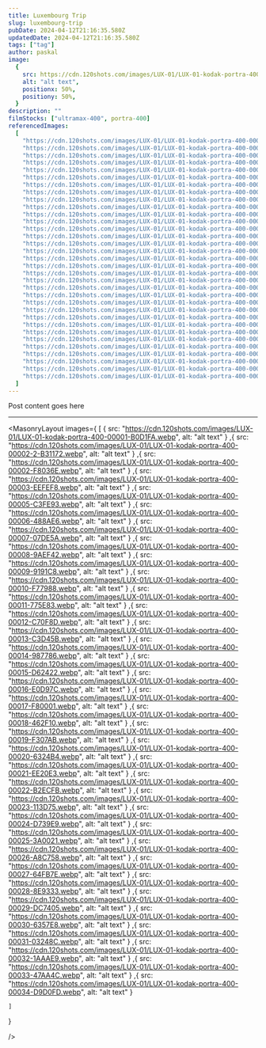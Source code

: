 ```yaml
---
title: Luxembourg Trip
slug: luxembourg-trip
pubDate: 2024-04-12T21:16:35.580Z
updatedDate: 2024-04-12T21:16:35.580Z
tags: ["tag"]
author: paskal
image:
  {
    src: https://cdn.120shots.com/images/LUX-01/LUX-01-kodak-portra-400-00007-07DE5A.webp,
    alt: "alt text",
    positionx: 50%,
    positiony: 50%,
  }
description: ""
filmStocks: ["ultramax-400", portra-400]
referencedImages:
  [
    "https://cdn.120shots.com/images/LUX-01/LUX-01-kodak-portra-400-00002-2-B31172.webp",
    "https://cdn.120shots.com/images/LUX-01/LUX-01-kodak-portra-400-00002-F8036E.webp",
    "https://cdn.120shots.com/images/LUX-01/LUX-01-kodak-portra-400-00003-EEFEF8.webp",
    "https://cdn.120shots.com/images/LUX-01/LUX-01-kodak-portra-400-00005-C3FE93.webp",
    "https://cdn.120shots.com/images/LUX-01/LUX-01-kodak-portra-400-00006-488AE6.webp",
    "https://cdn.120shots.com/images/LUX-01/LUX-01-kodak-portra-400-00007-07DE5A.webp",
    "https://cdn.120shots.com/images/LUX-01/LUX-01-kodak-portra-400-00008-9AEF42.webp",
    "https://cdn.120shots.com/images/LUX-01/LUX-01-kodak-portra-400-00009-9191C8.webp",
    "https://cdn.120shots.com/images/LUX-01/LUX-01-kodak-portra-400-00010-F77988.webp",
    "https://cdn.120shots.com/images/LUX-01/LUX-01-kodak-portra-400-00011-775E83.webp",
    "https://cdn.120shots.com/images/LUX-01/LUX-01-kodak-portra-400-00012-C70F8D.webp",
    "https://cdn.120shots.com/images/LUX-01/LUX-01-kodak-portra-400-00013-C3D45B.webp",
    "https://cdn.120shots.com/images/LUX-01/LUX-01-kodak-portra-400-00014-987786.webp",
    "https://cdn.120shots.com/images/LUX-01/LUX-01-kodak-portra-400-00015-D62422.webp",
    "https://cdn.120shots.com/images/LUX-01/LUX-01-kodak-portra-400-00016-E0D97C.webp",
    "https://cdn.120shots.com/images/LUX-01/LUX-01-kodak-portra-400-00017-F80001.webp",
    "https://cdn.120shots.com/images/LUX-01/LUX-01-kodak-portra-400-00018-462F10.webp",
    "https://cdn.120shots.com/images/LUX-01/LUX-01-kodak-portra-400-00019-F307AB.webp",
    "https://cdn.120shots.com/images/LUX-01/LUX-01-kodak-portra-400-00020-6324B4.webp",
    "https://cdn.120shots.com/images/LUX-01/LUX-01-kodak-portra-400-00021-EE20E3.webp",
    "https://cdn.120shots.com/images/LUX-01/LUX-01-kodak-portra-400-00022-B2ECFB.webp",
    "https://cdn.120shots.com/images/LUX-01/LUX-01-kodak-portra-400-00023-113D75.webp",
    "https://cdn.120shots.com/images/LUX-01/LUX-01-kodak-portra-400-00024-D739E9.webp",
    "https://cdn.120shots.com/images/LUX-01/LUX-01-kodak-portra-400-00025-3A0021.webp",
    "https://cdn.120shots.com/images/LUX-01/LUX-01-kodak-portra-400-00026-A8C758.webp",
    "https://cdn.120shots.com/images/LUX-01/LUX-01-kodak-portra-400-00027-64FB7E.webp",
    "https://cdn.120shots.com/images/LUX-01/LUX-01-kodak-portra-400-00028-8E9333.webp",
    "https://cdn.120shots.com/images/LUX-01/LUX-01-kodak-portra-400-00029-DC7405.webp",
    "https://cdn.120shots.com/images/LUX-01/LUX-01-kodak-portra-400-00030-6357E8.webp",
    "https://cdn.120shots.com/images/LUX-01/LUX-01-kodak-portra-400-00031-03248C.webp",
    "https://cdn.120shots.com/images/LUX-01/LUX-01-kodak-portra-400-00032-1AAAE9.webp",
    "https://cdn.120shots.com/images/LUX-01/LUX-01-kodak-portra-400-00033-47AA4C.webp",
    "https://cdn.120shots.com/images/LUX-01/LUX-01-kodak-portra-400-00034-D9D0FD.webp",
  ]
---
```


Post content goes here

---


<MasonryLayout
  images={
    [
    { src: "https://cdn.120shots.com/images/LUX-01/LUX-01-kodak-portra-400-00001-B0D1FA.webp", alt: "alt text" }
,{ src: "https://cdn.120shots.com/images/LUX-01/LUX-01-kodak-portra-400-00002-2-B31172.webp", alt: "alt text" }
,{ src: "https://cdn.120shots.com/images/LUX-01/LUX-01-kodak-portra-400-00002-F8036E.webp", alt: "alt text" }
,{ src: "https://cdn.120shots.com/images/LUX-01/LUX-01-kodak-portra-400-00003-EEFEF8.webp", alt: "alt text" }
,{ src: "https://cdn.120shots.com/images/LUX-01/LUX-01-kodak-portra-400-00005-C3FE93.webp", alt: "alt text" }
,{ src: "https://cdn.120shots.com/images/LUX-01/LUX-01-kodak-portra-400-00006-488AE6.webp", alt: "alt text" }
,{ src: "https://cdn.120shots.com/images/LUX-01/LUX-01-kodak-portra-400-00007-07DE5A.webp", alt: "alt text" }
,{ src: "https://cdn.120shots.com/images/LUX-01/LUX-01-kodak-portra-400-00008-9AEF42.webp", alt: "alt text" }
,{ src: "https://cdn.120shots.com/images/LUX-01/LUX-01-kodak-portra-400-00009-9191C8.webp", alt: "alt text" }
,{ src: "https://cdn.120shots.com/images/LUX-01/LUX-01-kodak-portra-400-00010-F77988.webp", alt: "alt text" }
,{ src: "https://cdn.120shots.com/images/LUX-01/LUX-01-kodak-portra-400-00011-775E83.webp", alt: "alt text" }
,{ src: "https://cdn.120shots.com/images/LUX-01/LUX-01-kodak-portra-400-00012-C70F8D.webp", alt: "alt text" }
,{ src: "https://cdn.120shots.com/images/LUX-01/LUX-01-kodak-portra-400-00013-C3D45B.webp", alt: "alt text" }
,{ src: "https://cdn.120shots.com/images/LUX-01/LUX-01-kodak-portra-400-00014-987786.webp", alt: "alt text" }
,{ src: "https://cdn.120shots.com/images/LUX-01/LUX-01-kodak-portra-400-00015-D62422.webp", alt: "alt text" }
,{ src: "https://cdn.120shots.com/images/LUX-01/LUX-01-kodak-portra-400-00016-E0D97C.webp", alt: "alt text" }
,{ src: "https://cdn.120shots.com/images/LUX-01/LUX-01-kodak-portra-400-00017-F80001.webp", alt: "alt text" }
,{ src: "https://cdn.120shots.com/images/LUX-01/LUX-01-kodak-portra-400-00018-462F10.webp", alt: "alt text" }
,{ src: "https://cdn.120shots.com/images/LUX-01/LUX-01-kodak-portra-400-00019-F307AB.webp", alt: "alt text" }
,{ src: "https://cdn.120shots.com/images/LUX-01/LUX-01-kodak-portra-400-00020-6324B4.webp", alt: "alt text" }
,{ src: "https://cdn.120shots.com/images/LUX-01/LUX-01-kodak-portra-400-00021-EE20E3.webp", alt: "alt text" }
,{ src: "https://cdn.120shots.com/images/LUX-01/LUX-01-kodak-portra-400-00022-B2ECFB.webp", alt: "alt text" }
,{ src: "https://cdn.120shots.com/images/LUX-01/LUX-01-kodak-portra-400-00023-113D75.webp", alt: "alt text" }
,{ src: "https://cdn.120shots.com/images/LUX-01/LUX-01-kodak-portra-400-00024-D739E9.webp", alt: "alt text" }
,{ src: "https://cdn.120shots.com/images/LUX-01/LUX-01-kodak-portra-400-00025-3A0021.webp", alt: "alt text" }
,{ src: "https://cdn.120shots.com/images/LUX-01/LUX-01-kodak-portra-400-00026-A8C758.webp", alt: "alt text" }
,{ src: "https://cdn.120shots.com/images/LUX-01/LUX-01-kodak-portra-400-00027-64FB7E.webp", alt: "alt text" }
,{ src: "https://cdn.120shots.com/images/LUX-01/LUX-01-kodak-portra-400-00028-8E9333.webp", alt: "alt text" }
,{ src: "https://cdn.120shots.com/images/LUX-01/LUX-01-kodak-portra-400-00029-DC7405.webp", alt: "alt text" }
,{ src: "https://cdn.120shots.com/images/LUX-01/LUX-01-kodak-portra-400-00030-6357E8.webp", alt: "alt text" }
,{ src: "https://cdn.120shots.com/images/LUX-01/LUX-01-kodak-portra-400-00031-03248C.webp", alt: "alt text" }
,{ src: "https://cdn.120shots.com/images/LUX-01/LUX-01-kodak-portra-400-00032-1AAAE9.webp", alt: "alt text" }
,{ src: "https://cdn.120shots.com/images/LUX-01/LUX-01-kodak-portra-400-00033-47AA4C.webp", alt: "alt text" }
,{ src: "https://cdn.120shots.com/images/LUX-01/LUX-01-kodak-portra-400-00034-D9D0FD.webp", alt: "alt text" }

    ]

}

/>
